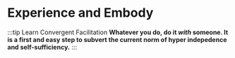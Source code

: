 # Experience and Embody

:::tip Learn Convergent Facilitation
**Whatever you do, do it _with_ someone. It is a first and easy step to subvert the current norm of hyper indepedence and self-sufficiency.**
:::
